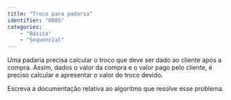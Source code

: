```yaml
---
title: "Troco para padaria"
identifier: "0085"
categories: 
    - "Básico"
    - "Sequencial"
---
```



::: {.exercicio avalia="false"}
Uma padaria precisa calcular o troco que deve ser dado ao cliente após a compra. Assim, dados o valor da compra e o valor pago pelo cliente, é preciso calcular e apresentar o valor do troco devido.

Escreva a documentação relativa ao algoritmo que resolve esse problema.
:::